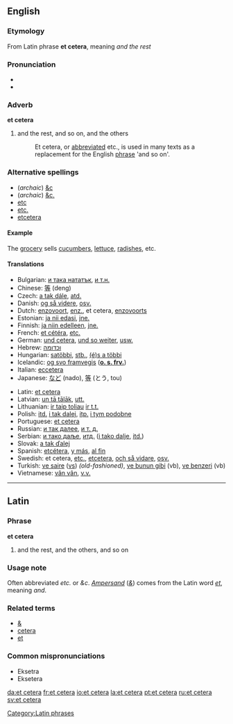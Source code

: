 ==English==
{{wikipedia}}
===Etymology===
From Latin phrase '''et cetera''', meaning ''and the rest''

===Pronunciation===
*{{IPA|/ˌɛt ˈsɛtərə/}}
*{{audio|en-us-etc.ogg|Audio (US)}}

===Adverb===
'''et cetera'''
#and the rest, and so on, and the others
#:Et cetera, or [[abbreviation|abbreviated]] etc., is used in many texts as a replacement for the English [[phrase]] 'and so on'. 

===Alternative spellings=== 
*(''archaic'') [[&c]]
*(''archaic'') [[&c.]]
*[[etc]]
*[[etc.]]
*[[etcetera]]

====Example====
The [[grocery]] sells [[cucumber]]s, [[lettuce]], [[radish]]es, etc.

====Translations====
{{top}}
*Bulgarian: [[и така нататък]], [[и т.н.]]
*Chinese: [[等]] (deng)
*Czech: [[a tak dále]], [[atd.]]
*Danish: [[og så videre]], [[osv.]]
*Dutch: [[enzovoort]], [[enz.]], et cetera, [[enzovoorts]]
*Estonian: [[ja nii edasi]], [[jne.]]
*Finnish: [[ja niin edelleen]], [[jne.]]
*French: [[et cétéra]], [[etc.]]
*German: [[und cetera]], [[und so weiter]], [[usw.]]
*Hebrew: [[וכדומה]]
*Hungarian: [[satöbbi]], [[stb.]], [[(é)s a többi]]
*Icelandic: [[og svo framvegis]] ('''[[o. s. frv.]]''')
*Italian: [[eccetera]]
*Japanese: [[など]] (nado), [[等]] (とう, tou)
{{mid}}
*Latin: [[et cetera]]
*Latvian: [[un tā tālāk]], [[utt.]]
*Lithuanian: [[ir taip toliau]] [[ir t.t.]]
*Polish: [[itd.]] [[i tak dalej]], [[itp.]] [[i tym podobne]]
*Portuguese: [[et cetera]]
*Russian: [[и так далее]], [[и т. д.]]
*Serbian: [[и тако даље]], [[итд.]] ([[i tako dalje]], [[itd.]])
*Slovak: [[a tak ďalej]]
*Spanish: [[etcétera]], [[y más]], [[al fin]]
*Swedish: et cetera, [[etc.]], [[etcetera]], [[och så vidare]], [[osv.]]
*Turkish: [[ve saire]] ([[vs]]) ''(old-fashioned)'', [[ve bunun gibi]] (vb), [[ve benzeri]] (vb)
*Vietnamese: [[vân vân]], [[v.v.]]
{{bottom}}


----

==Latin==
===Phrase===
'''et cetera'''

# and the rest, and the others, and so on

===Usage note===
Often abbreviated ''etc.'' or ''&c''. ''[[Ampersand]]'' (''[[&]]'') comes from the Latin word ''[[et#Latin|et]]'', meaning ''and''.

===Related terms===
*[[&]]
*[[cetera]]
*[[et]]
===Common mispronunciations===
*Eksetra
*Eksetera

[[Category:Latin phrases]]

[[da:et cetera]]
[[fr:et cetera]]
[[io:et cetera]]
[[la:et cetera]]
[[pt:et cetera]]
[[ru:et cetera]]
[[sv:et cetera]]